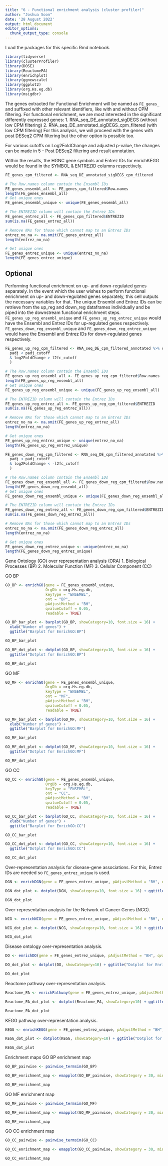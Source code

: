 ```yaml
---
title: "6 - Functional enrichment analysis (cluster profiler)"
author: "Joshua Soon"
date: '28 August 2022'
output: html_document
editor_options: 
  chunk_output_type: console
---
```




Load the packages for this specific Rmd notebook.
```r
library(tidyverse)
library(clusterProfiler)
library(DOSE)
library(ReactomePA)
library(enrichplot)
library(ggnewscale)
library(ggplot2)
library(org.Hs.eg.db)
library(msigdbr)
```



The genes extracted for Functional Enrichment will be named as `FE_genes_` and suffixed with other relevant identifiers, like with and without CPM filtering.
For functional enrichment, we are most interested in the significant differently expressed genes:
1. RNA_seq_DE_annotated_sigDEGS (without low CPM filtering)
2. RNA_seq_DE_annotated_sigDEGS_cpm_filtered (with low CPM filtering)
For this analysis, we will proceed with the genes with post DESeq2 CPM filtering but the other option is possible too.

For various cutoffs on Log2FoldChange and adjusted p-value, the changes can be made in 5 - Post DESeq2 filtering and result annotation.

Within the results, the HGNC gene symbols and Entrez IDs for enrichKEGG would be found in the SYMBOL & ENTREZID columns respectively.
```r
FE_genes_cpm_filtered <- RNA_seq_DE_annotated_sigDEGS_cpm_filtered

# The Row.names column contain the Ensembl IDs
FE_genes_ensembl_all <- FE_genes_cpm_filtered$Row.names
length(FE_genes_ensembl_all)
# Get unique ones
FE_genes_ensembl_unique <- unique(FE_genes_ensembl_all)

# The ENTREZID column will contain the Entrez IDs
FE_genes_entrez_all <- FE_genes_cpm_filtered$ENTREZID
sum(is.na(FE_genes_entrez_all))

# Remove NAs for those which cannot map to an Entrez IDs
entrez_no_na <- na.omit(FE_genes_entrez_all)
length(entrez_no_na)

# Get unique ones
FE_genes_entrez_unique <- unique(entrez_no_na)
length(FE_genes_entrez_unique)
```



## Optional
Performing functional enrichment on up- and down-regulated genes separately.
In the event which the user wishes to perform functional enrichment on up- and down-regulated genes separately, this cell outputs the necessary variables for that.
The unique Ensembl and Entrez IDs can be retrieve from the up_reg and down_reg dataframes individually and be piped into the downstream functional enrichment steps.
`FE_genes_up_reg_ensembl_unique` and `FE_genes_up_reg_entrez_unique` would have the Ensembl and Entrez IDs for up-regulated genes respectively.
`FE_genes_down_reg_ensembl_unique` and `FE_genes_down_reg_entrez_unique` would have the Ensembl and Entrez IDs for down-regulated genes respectively.
```r
FE_genes_up_reg_cpm_filtered <- RNA_seq_DE_cpm_filtered_annotated %>% dplyr::filter(
  padj < padj_cutoff 
  & log2FoldChange > l2fc_cutoff
  )

# The Row.names column contain the Ensembl IDs
FE_genes_up_reg_ensembl_all <- FE_genes_up_reg_cpm_filtered$Row.names
length(FE_genes_up_reg_ensembl_all)
# Get unique ones
FE_genes_up_reg_ensembl_unique <- unique(FE_genes_up_reg_ensembl_all)

# The ENTREZID column will contain the Entrez IDs
FE_genes_up_reg_entrez_all <- FE_genes_up_reg_cpm_filtered$ENTREZID
sum(is.na(FE_genes_up_reg_entrez_all))

# Remove NAs for those which cannot map to an Entrez IDs
entrez_no_na <- na.omit(FE_genes_up_reg_entrez_all)
length(entrez_no_na)

# Get unique ones
FE_genes_up_reg_entrez_unique <- unique(entrez_no_na)
length(FE_genes_up_reg_entrez_unique)

FE_genes_down_reg_cpm_filtered <- RNA_seq_DE_cpm_filtered_annotated %>% dplyr::filter(
  padj < padj_cutoff 
  & log2FoldChange < -l2fc_cutoff
  )

# The Row.names column contain the Ensembl IDs
FE_genes_down_reg_ensembl_all <- FE_genes_down_reg_cpm_filtered$Row.names
length(FE_genes_down_reg_ensembl_all)
# Get unique ones
FE_genes_down_reg_ensembl_unique <- unique(FE_genes_down_reg_ensembl_all)

# The ENTREZID column will contain the Entrez IDs
FE_genes_down_reg_entrez_all <- FE_genes_down_reg_cpm_filtered$ENTREZID
sum(is.na(FE_genes_down_reg_entrez_all))

# Remove NAs for those which cannot map to an Entrez IDs
entrez_no_na <- na.omit(FE_genes_down_reg_entrez_all)
length(entrez_no_na)

# Get unique ones
FE_genes_down_reg_entrez_unique <- unique(entrez_no_na)
length(FE_genes_down_reg_entrez_unique)
```



Gene Ontology (GO) over representation analysis (ORA)
1. Biological Processes (BP)
2. Molecular Function (MF)
3. Cellular Component (CC)

GO BP
```r
GO_BP <- enrichGO(gene = FE_genes_ensembl_unique,
                  OrgDb = org.Hs.eg.db,
                  keyType = "ENSEMBL",
                  ont = "BP",
                  pAdjustMethod = "BH",
                  qvalueCutoff = 0.05,
                  readable = TRUE)

GO_BP_bar_plot <- barplot(GO_BP, showCategory=10, font.size = 16) +
  xlab("Number of genes") +
  ggtitle("Barplot for EnrichGO:BP")

GO_BP_bar_plot

GO_BP_dot_plot <- dotplot(GO_BP, showCategory=10, font.size = 16) +
  ggtitle("Dotplot for EnrichGO:BP")

GO_BP_dot_plot
```

GO MF
```r
GO_MF <- enrichGO(gene = FE_genes_ensembl_unique,
                  OrgDb = org.Hs.eg.db,
                  keyType = "ENSEMBL",
                  ont = "MF",
                  pAdjustMethod = "BH",
                  qvalueCutoff = 0.05,
                  readable = TRUE)

GO_MF_bar_plot <- barplot(GO_MF, showCategory=10, font.size = 16) +
  xlab("Number of genes") +
  ggtitle("Barplot for EnrichGO:MF")

GO_MF_bar_plot

GO_MF_dot_plot <- dotplot(GO_MF, showCategory=10, font.size = 16) +
  ggtitle("Dotplot for EnrichGO:MF")

GO_MF_dot_plot
```

GO CC
```r
GO_CC <- enrichGO(gene = FE_genes_ensembl_unique,
                  OrgDb = org.Hs.eg.db,
                  keyType = "ENSEMBL",
                  ont = "CC",
                  pAdjustMethod = "BH",
                  qvalueCutoff = 0.05,
                  readable = TRUE)

GO_CC_bar_plot <- barplot(GO_CC, showCategory=10, font.size = 16) +
  xlab("Number of genes") +
  ggtitle("Barplot for EnrichGO:CC")

GO_CC_bar_plot

GO_CC_dot_plot <- dotplot(GO_CC, showCategory=10, font.size = 16) +
  ggtitle("Dotplot for EnrichGO:CC")

GO_CC_dot_plot
```



Over-representation analysis for disease-gene associations.
For this, Entrez IDs are needed so `FE_genes_entrez_unique` is used.
```r
DGN <- enrichDGN(gene = FE_genes_entrez_unique, pAdjustMethod = "BH", qvalueCutoff = 0.05, readable = TRUE)

DGN_dot_plot <- dotplot(DGN, showCategory=10, font.size = 16) + ggtitle("Dotplot for EnrichDGN")

DGN_dot_plot
```



Over-representation analysis for the Network of Cancer Genes (NCG).
```r
NCG <- enrichNCG(gene = FE_genes_entrez_unique, pAdjustMethod = "BH", qvalueCutoff = 0.05, readable = TRUE)

NCG_dot_plot <- dotplot(NCG, showCategory=10, font.size = 16) + ggtitle("Dotplot for EnrichNCG")

NCG_dot_plot
```



Disease ontology over-representation analysis.
```r
DO <- enrichDO(gene = FE_genes_entrez_unique, pAdjustMethod = "BH", qvalueCutoff = 0.05, readable = TRUE)

DO_dot_plot <- dotplot(DO, showCategory=10) + ggtitle("Dotplot for EnrichDO")

DO_dot_plot
```



Reactome pathway over-representation analysis.
```r
Reactome_PA <- enrichPathway(gene = FE_genes_entrez_unique, pAdjustMethod = "BH", qvalueCutoff = 0.05, readable=TRUE)

Reactome_PA_dot_plot <- dotplot(Reactome_PA, showCategory=10) + ggtitle("Dotplot for Reactome pathway")

Reactome_PA_dot_plot
```



KEGG pathway over-representation analysis.
```r
KEGG <- enrichKEGG(gene = FE_genes_entrez_unique, pAdjustMethod = "BH", qvalueCutoff = 0.05)

KEGG_dot_plot <- dotplot(KEGG, showCategory=10) + ggtitle("Dotplot for EnrichKEGG")

KEGG_dot_plot
```



Enrichment maps
GO BP enrichment map
```r
GO_BP_pairwise <- pairwise_termsim(GO_BP)

GO_BP_enrichment_map <- emapplot(GO_BP_pairwise, showCategory = 30, min_edge = 0.2, cex_label_category = 1)

GO_BP_enrichment_map
```

GO MF enrichment map
```r
GO_MF_pairwise <- pairwise_termsim(GO_MF)

GO_MF_enrichment_map <- emapplot(GO_MF_pairwise, showCategory = 30, min_edge = 0.2, cex_label_category = 1)

GO_MF_enrichment_map
```

GO CC enrichment map
```r
GO_CC_pairwise <- pairwise_termsim(GO_CC)

GO_CC_enrichment_map <- emapplot(GO_CC_pairwise, showCategory = 30, min_edge = 0.2, cex_label_category = 1)

GO_CC_enrichment_map
```
